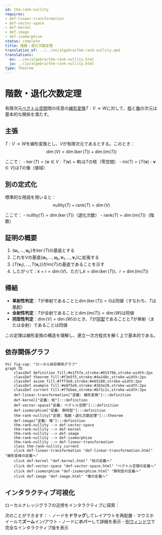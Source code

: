 ```yaml
---
id: thm-rank-nullity
requires:
- def-linear-transformation
- def-vector-space
- def-kernel
- def-image
- def-isomorphism
status: complete
title: 階数・退化次数定理
translation_of: ../../en/algebra/thm-rank-nullity.qmd
translations:
  en: ../en/algebra/thm-rank-nullity.html
  ja: ../ja/algebra/thm-rank-nullity.html
type: Theorem
---
```


# 階数・退化次数定理 {#thm-rank-nullity}

有限次元[ベクトル空間](def-vector-space.qmd)間の任意の[線形変換](def-linear-transformation.qmd)$T: V \to W$に対して、[核](def-kernel.qmd)と[像](def-image.qmd)の次元は基本的な関係を満たす。

## 主張

$T: V \to W$を線形変換とし、$V$が有限次元であるとする。このとき：
$$\dim(V) = \dim(\ker(T)) + \dim(\text{im}(T))$$

ここで：
- $\ker(T) = \{\mathbf{v} \in V : T(\mathbf{v}) = \mathbf{0}\}$は$T$の核（零空間）
- $\text{im}(T) = \{T(\mathbf{v}) : \mathbf{v} \in V\}$は$T$の像（値域）

## 別の定式化

標準的な用語を用いると：
$$\text{nullity}(T) + \text{rank}(T) = \dim(V)$$

ここで：
- $\text{nullity}(T) = \dim(\ker(T))$（退化次数）
- $\text{rank}(T) = \dim(\text{im}(T))$（階数）

## 証明の概要

1. $\{\mathbf{u}_1, \ldots, \mathbf{u}_k\}$を$\ker(T)$の基底とする
2. これを$V$の基底$\{\mathbf{u}_1, \ldots, \mathbf{u}_k, \mathbf{v}_1, \ldots, \mathbf{v}_r\}$に拡張する
3. $\{T(\mathbf{v}_1), \ldots, T(\mathbf{v}_r)\}$が$\text{im}(T)$の基底であることを示す
4. したがって：$k + r = \dim(V)$、ただし$k = \dim(\ker(T))$、$r = \dim(\text{im}(T))$

## 帰結

- **単射性判定**：$T$が単射であることと$\dim(\ker(T)) = 0$は同値（すなわち、$T$は[単射](../category-theory/def-monomorphism.qmd)）
- **全射性判定**：$T$が全射であることと$\dim(\text{im}(T)) = \dim(W)$は同値
- **同型性判定**：$\dim(V) = \dim(W)$のとき、$T$が[同型](def-isomorphism.qmd)であることと$T$が単射（または全射）であることは同値

この定理は線形変換の構造を理解し、連立一次方程式を解く上で基本的である。

## 依存関係グラフ

```mermaid
%%| fig-cap: "ローカル依存関係グラフ"
graph TD
    classDef definition fill:#e1f5fe,stroke:#01579b,stroke-width:2px
    classDef theorem fill:#f3e5f5,stroke:#4a148c,stroke-width:2px
    classDef axiom fill:#fff3e0,stroke:#e65100,stroke-width:2px
    classDef example fill:#e8f5e9,stroke:#1b5e20,stroke-width:2px
    classDef current fill:#ffebee,stroke:#b71c1c,stroke-width:3px
    def-linear-transformation["定義: 線形変換"]:::definition
    def-kernel["定義: 核"]:::definition
    def-vector-space["定義: ベクトル空間"]:::definition
    def-isomorphism["定義: 群同型"]:::definition
    thm-rank-nullity["定理: 階数・退化次数定理"]:::theorem
    def-image["定義: 像"]:::definition
    thm-rank-nullity --> def-vector-space
    thm-rank-nullity --> def-kernel
    thm-rank-nullity --> def-image
    thm-rank-nullity --> def-isomorphism
    thm-rank-nullity --> def-linear-transformation
    class thm-rank-nullity current
    click def-linear-transformation "def-linear-transformation.html" "線形変換の定義へ"
    click def-kernel "def-kernel.html" "核の定義へ"
    click def-vector-space "def-vector-space.html" "ベクトル空間の定義へ"
    click def-isomorphism "def-isomorphism.html" "群同型の定義へ"
    click def-image "def-image.html" "像の定義へ"
```

## インタラクティブ可視化

ローカルナレッジグラフの近傍をインタラクティブに探索：

::: {.graph-viz data-id="thm-rank-nullity" data-width="700" data-height="500"}
:::

次のことができます：
- ノードを**ドラッグ**してレイアウトを再配置
- マウスホイールで**ズーム**イン/アウト
- ノードに**ホバー**して詳細を表示
- [別ウィンドウ](../../output/interactive/ja/thm-rank-nullity.html){target="_blank"}で完全なインタラクティブ版を表示
